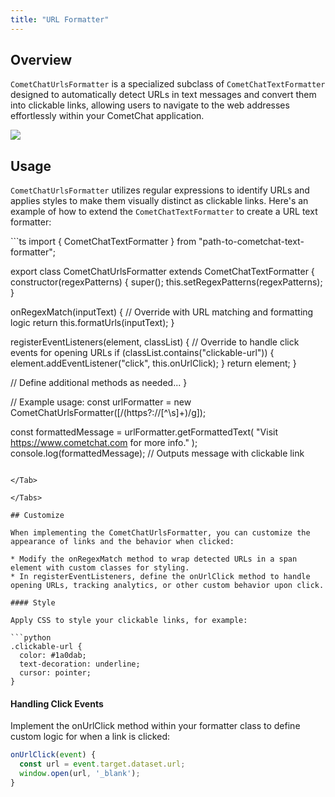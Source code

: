 ```yaml
---
title: "URL Formatter"
---
```


## Overview

`CometChatUrlsFormatter` is a specialized subclass of `CometChatTextFormatter` designed to automatically detect URLs in text messages and convert them into clickable links, allowing users to navigate to the web addresses effortlessly within your CometChat application.

<Frame>
  <img src="/images/4cea8810-url_formatter_web_screens-78b14a0ccaaa8939e35ad8741558ebc8.png" />
</Frame>

## Usage

`CometChatUrlsFormatter` utilizes regular expressions to identify URLs and applies styles to make them visually distinct as clickable links. Here's an example of how to extend the `CometChatTextFormatter` to create a URL text formatter:

<Tabs>
<Tab title="TypeScript">
```ts
import { CometChatTextFormatter } from "path-to-cometchat-text-formatter";

export class CometChatUrlsFormatter extends CometChatTextFormatter {
  constructor(regexPatterns) {
    super();
    this.setRegexPatterns(regexPatterns);
  }

  onRegexMatch(inputText) {
    // Override with URL matching and formatting logic
    return this.formatUrls(inputText);
  }

  registerEventListeners(element, classList) {
    // Override to handle click events for opening URLs
    if (classList.contains("clickable-url")) {
      element.addEventListener("click", this.onUrlClick);
    }
    return element;
  }

  // Define additional methods as needed...
}

// Example usage:
const urlFormatter = new CometChatUrlsFormatter([/(https?:\/\/[^\s]+)/g]);

const formattedMessage = urlFormatter.getFormattedText(
  "Visit https://www.cometchat.com for more info."
);
console.log(formattedMessage); // Outputs message with clickable link
```

</Tab>

</Tabs>

## Customize

When implementing the CometChatUrlsFormatter, you can customize the appearance of links and the behavior when clicked:

* Modify the onRegexMatch method to wrap detected URLs in a span element with custom classes for styling.
* In registerEventListeners, define the onUrlClick method to handle opening URLs, tracking analytics, or other custom behavior upon click.

#### Style

Apply CSS to style your clickable links, for example:

```python
.clickable-url {
  color: #1a0dab;
  text-decoration: underline;
  cursor: pointer;
}
```

#### Handling Click Events

Implement the onUrlClick method within your formatter class to define custom logic for when a link is clicked:

```javascript
onUrlClick(event) {
  const url = event.target.dataset.url;
  window.open(url, '_blank');
}
```
